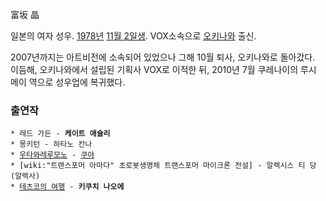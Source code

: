 富坂 晶

일본의 여자 성우. [[1978년]] [[11월 2일]]생. VOX소속으로 [[오키나와]] 출신.

2007년까지는 아트비전에 소속되어 있었으나 그해 10월 퇴사, 오키나와로 돌아갔다. 이듬해, 오키나와에서 설립된 기획사 VOX로 이적한 뒤, 2010년 7월 쿠레나이의 루시 메이 역으로 성우업에 복귀했다.

=== 출연작 ===
 * 레드 가든 - '''케이트 애슐리'''
 * 몽키턴 - 하타노 칸나
 * [[우타와레루모노]] - [[쿠야]]
 * [wiki:"트랜스포머 아마다" 초로봇생명체 트랜스포머 마이크론 전설] - 알렉시스 티 당(알렉사)
 * [[테츠코의 여행]] - '''키쿠치 나오에'''
